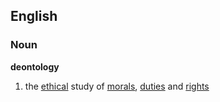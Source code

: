 ==English==
===Noun===
{{wikipedia}}
'''deontology'''
# the [[ethical]] study of [[moral]]s, [[duties]] and [[right]]s